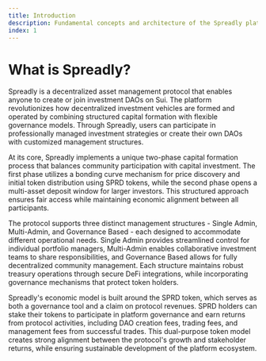 ```yaml
---
title: Introduction
description: Fundamental concepts and architecture of the Spreadly platform
index: 1
---
```


# What is Spreadly?

Spreadly is a decentralized asset management protocol that enables anyone to create or join investment 
DAOs on Sui. The platform revolutionizes how decentralized investment vehicles are formed 
and operated by combining structured capital formation with flexible governance models. Through Spreadly, 
users can participate in professionally managed investment strategies or create their own DAOs with customized management structures.

At its core, Spreadly implements a unique two-phase capital formation process that balances community 
participation with capital investment. The first phase utilizes a bonding curve mechanism for price discovery 
and initial token distribution using SPRD tokens, while the second phase opens a multi-asset deposit window 
for larger investors. This structured approach ensures fair access while maintaining economic alignment between all participants.

The protocol supports three distinct management structures - Single Admin, Multi-Admin, and Governance Based - 
each designed to accommodate different operational needs. Single Admin provides streamlined control for 
individual portfolio managers, Multi-Admin enables collaborative investment teams to share responsibilities, 
and Governance Based allows for fully decentralized community management. Each structure maintains robust 
treasury operations through secure DeFi integrations, while incorporating governance mechanisms that protect token holders.

Spreadly's economic model is built around the SPRD token, which serves as both a governance tool and a claim on 
protocol revenues. SPRD holders can stake their tokens to participate in platform governance and earn returns from protocol activities, 
including DAO creation fees, trading fees, and management fees from successful trades. This dual-purpose token model creates strong 
alignment between the protocol's growth and stakeholder returns, while ensuring sustainable development of the platform ecosystem.